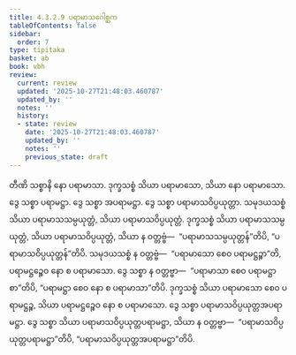 ```yaml
---
title: 4.3.2.9 ပရာမာသဂေါစ္ဆက
tableOfContents: false
sidebar:
  order: 7
type: tipitaka
basket: ab
book: vbh
review:
  current: review
  updated: '2025-10-27T21:48:03.460787'
  updated_by: ''
  notes: ''
  history:
  - state: review
    date: '2025-10-27T21:48:03.460787'
    updated_by: ''
    notes: ''
    previous_state: draft
---
```



<ReviewStatus review={frontmatter.review} showDetails={true} />

<HypothesisAnnotation frontmatter={frontmatter} />

<DynamicBreadcrumb />

<Paragraph number="850" book="vbh">
တီဏိ သစ္စာနိ နော ပရာမာသာ. ဒုက္ခသစ္စံ သိယာ ပရာမာသော, သိယာ နော ပရာမာသော. ဒွေ သစ္စာ ပရာမဋ္ဌာ. ဒွေ သစ္စာ အပရာမဋ္ဌာ. ဒွေ သစ္စာ ပရာမာသဝိပ္ပယုတ္တာ. သမုဒယသစ္စံ သိယာ ပရာမာသသမ္ပယုတ္တံ, သိယာ ပရာမာသဝိပ္ပယုတ္တံ. ဒုက္ခသစ္စံ သိယာ ပရာမာသသမ္ပယုတ္တံ, သိယာ ပရာမာသဝိပ္ပယုတ္တံ, သိယာ န ဝတ္တဗ္ဗံ—  “ပရာမာသသမ္ပယုတ္တန်”တိပိ, “ပရာမာသဝိပ္ပယုတ္တန်”တိပိ. သမုဒယသစ္စံ န ဝတ္တဗ္ဗံ—  “ပရာမာသော စေဝ ပရာမဋ္ဌဉ္စာ”တိ, ပရာမဋ္ဌဉ္စေဝ နော စ ပရာမာသော. ဒွေ သစ္စာ န ဝတ္တဗ္ဗာ—  “ပရာမာသာ စေဝ ပရာမဋ္ဌာ စာ”တိပိ, “ပရာမဋ္ဌာ စေဝ နော စ ပရာမာသာ”တိပိ. ဒုက္ခသစ္စံ သိယာ ပရာမာသော စေဝ ပရာမဋ္ဌဉ္စ, သိယာ ပရာမဋ္ဌဉ္စေဝ နော စ ပရာမာသော. ဒွေ သစ္စာ ပရာမာသဝိပ္ပယုတ္တအပရာမဋ္ဌာ. ဒွေ သစ္စာ သိယာ ပရာမာသဝိပ္ပယုတ္တပရာမဋ္ဌာ, သိယာ န ဝတ္တဗ္ဗာ—  “ပရာမာသဝိပ္ပယုတ္တပရာမဋ္ဌာ”တိပိ, “ပရာမာသဝိပ္ပယုတ္တအပရာမဋ္ဌာ”တိပိ.
</Paragraph>